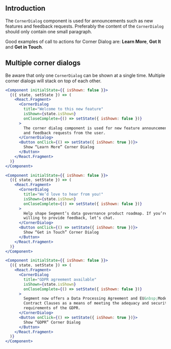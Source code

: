 
## Introduction

The `CornerDialog` component is used for announcements such as new features and feedback requests.
Preferably the content of the `CornerDialog` should only contain one small paragraph.

Good examples of call to actions for Corner Dialog are: **Learn More**, **Got It** and **Get in Touch**.

## Multiple corner dialogs

Be aware that only one `CornerDialog` can be shown at a single time.
Multiple corner dialogs will stack on top of each other.

```jsx
<Component initialState={{ isShown: false }}>
  {({ state, setState }) => (
    <React.Fragment>
      <CornerDialog
        title="Welcome to this new feature"
        isShown={state.isShown}
        onCloseComplete={() => setState({ isShown: false })}
      >
        The corner dialog component is used for new feature announcements
        and feedback requests from the user.
      </CornerDialog>
      <Button onClick={() => setState({ isShown: true })}>
        Show “Learn More” Corner Dialog
      </Button>
    </React.Fragment>
  )}
</Component>
```

```jsx
<Component initialState={{ isShown: false }}>
  {({ state, setState }) => (
    <React.Fragment>
      <CornerDialog
        title="We’d love to hear from you!"
        isShown={state.isShown}
        onCloseComplete={() => setState({ isShown: false })}
      >
        Help shape Segment’s data governance product roadmap. If you’re
        willing to provide feedback, let’s chat.
      </CornerDialog>
      <Button onClick={() => setState({ isShown: true })}>
        Show “Get in Touch” Corner Dialog
      </Button>
    </React.Fragment>
  )}
</Component>
```

```jsx
<Component initialState={{ isShown: false }}>
  {({ state, setState }) => (
    <React.Fragment>
      <CornerDialog
        title="GDPR agreement available"
        isShown={state.isShown}
        onCloseComplete={() => setState({ isShown: false })}
      >
        Segment now offers a Data Processing Agreement and EU&nbsp;Model
        Contract Clauses as a means of meeting the adequacy and security
        requirements of the GDPR.
      </CornerDialog>
      <Button onClick={() => setState({ isShown: true })}>
        Show “GDPR” Corner Dialog
      </Button>
    </React.Fragment>
  )}
</Component>
```

<PropsTable of="CornerDialog" />
